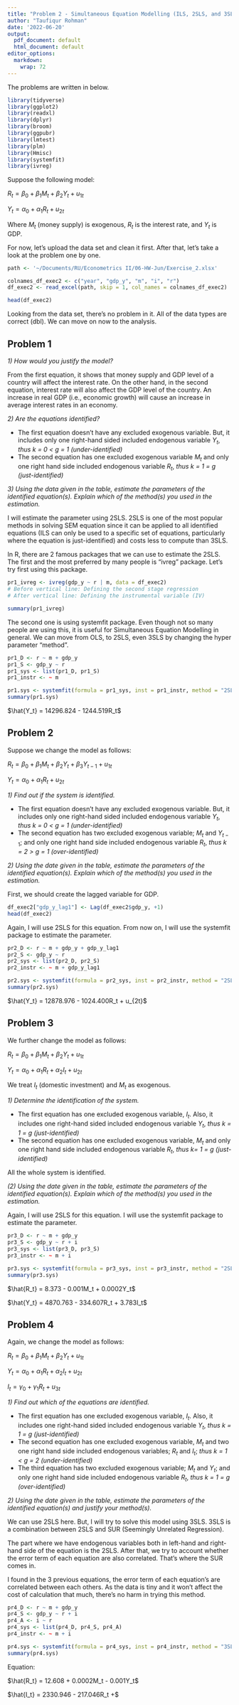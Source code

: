 ```yaml
---
title: "Problem 2 - Simultaneous Equation Modelling (ILS, 2SLS, and 3SLS)"
author: "Taufiqur Rohman"
date: '2022-06-20'
output:
  pdf_document: default
  html_document: default
editor_options: 
  markdown: 
    wrap: 72
---
```


The problems are written in below. 

```r
library(tidyverse)
library(ggplot2)
library(readxl)
library(dplyr)
library(broom)
library(ggpubr)
library(lmtest)
library(plm)
library(Hmisc)
library(systemfit)
library(ivreg)
```

Suppose the following model:

$R_t = \beta_0 + \beta_1M_t + \beta_2Y_t + u_{1t}$

$Y_t = \alpha_0 + \alpha_1R_t + u_{2t}$

Where $M_t$ (money supply) is exogenous, $R_t$ is the interest rate, and
$Y_t$ is GDP.

For now, let's upload the data set and clean it first. After that, let's take a look at the problem one by one.

```r
path <- '~/Documents/RU/Econometrics II/06-HW-Jun/Exercise_2.xlsx'

colnames_df_exec2 <- c("year", "gdp_y", "m", "i", "r")
df_exec2 <- read_excel(path, skip = 1, col_names = colnames_df_exec2)

head(df_exec2)
```

Looking from the data set, there's no problem in it. All of the data types are correct (dbl). We can move on now to the analysis.

## Problem 1

*1)  How would you justify the model?*

From the first equation, it shows that money supply and GDP level of a country will affect the interest rate. On the other hand, in the second equation, interest rate will also affect the GDP level of the country. An increase in real GDP (i.e., economic growth) will cause an increase in average interest rates in an economy.

*2)  Are the equations identified?*

-   The first equation doesn't have any excluded exogenous variable. But, it includes only one right-hand sided included endogenous variable $Y_t$, *thus k = 0 \< g = 1 (under-identified)*
-   The second equation has one excluded exogenous variable $M_t$ and only one right hand side included endogenous variable $R_t$, *thus k = 1 = g (just-identified)*

*3)  Using the data given in the table, estimate the parameters of the identified equation(s). Explain which of the method(s) you used in the estimation.*

I will estimate the parameter using 2SLS. 2SLS is one of the most popular methods in solving SEM equation since it can be applied to all identified equations (ILS can only be used to a specific set of equations, particularly where the equation is just-identified) and costs less to compute than 3SLS.

In R, there are 2 famous packages that we can use to estimate the 2SLS. The first and the most preferred by many people is "ivreg" package. Let's try first using this package.

```r
pr1_ivreg <- ivreg(gdp_y ~ r | m, data = df_exec2)
# Before vertical line: Defining the second stage regression 
# After vertical line: Defining the instrumental variable (IV)

summary(pr1_ivreg)
```

The second one is using systemfit package. Even though not so many people are using this, it is useful for Simultaneous Equation Modelling in general. We can move from OLS, to 2SLS, even 3SLS by changing the hyper parameter "method".

```r
pr1_D <- r ~ m + gdp_y
pr1_S <- gdp_y ~ r
pr1_sys <- list(pr1_D, pr1_S)
pr1_instr <- ~ m

pr1.sys <- systemfit(formula = pr1_sys, inst = pr1_instr, method = "2SLS", data = df_exec2)
summary(pr1.sys)
```

$\hat{Y_t} = 14296.824 - 1244.519R_t$


## Problem 2

Suppose we change the model as follows:

$R_t = \beta_0 + \beta_1M_t + \beta_2Y_t + \beta_3Y_{t-1} + u_{1t}$

$Y_t = \alpha_0 + \alpha_1R_t + u_{2t}$

*1)  Find out if the system is identified.*

-   The first equation doesn't have any excluded exogenous variable. But, it includes only one right-hand sided included endogenous variable $Y_t$, *thus k = 0 \< g = 1 (under-identified)*
-   The second equation has two excluded exogenous variable; $M_t$ and $Y_{t-1}$; and only one right hand side included endogenous variable $R_t$, *thus k = 2 \> g = 1 (over-identified)*

*2)  Using the date given in the table, estimate the parameters of the identified equation(s). Explain which of the method(s) you used in the estimation.*

First, we should create the lagged variable for GDP.

```r
df_exec2["gdp_y_lag1"] <- Lag(df_exec2$gdp_y, +1)
head(df_exec2)
```

Again, I will use 2SLS for this equation. From now on, I will use the systemfit package to estimate the parameter.

```r
pr2_D <- r ~ m + gdp_y + gdp_y_lag1
pr2_S <- gdp_y ~ r
pr2_sys <- list(pr2_D, pr2_S)
pr2_instr <- ~ m + gdp_y_lag1

pr2.sys <- systemfit(formula = pr2_sys, inst = pr2_instr, method = "2SLS", data = df_exec2)
summary(pr2.sys)
```

$\hat{Y_t} = 12878.976 - 1024.400R_t + u_{2t}$


## Problem 3

We further change the model as follows:

$R_t = \beta_0 + \beta_1M_t + \beta_2Y_t + u_{1t}$

$Y_t = \alpha_0 + \alpha_1R_t + \alpha_2I_t + u_{2t}$

We treat $I_t$ (domestic investment) and $M_t$ as exogenous.

*1)  Determine the identification of the system.*

-   The first equation has one excluded exogenous variable, $I_t$. Also, it includes one right-hand sided included endogenous variable $Y_t$, *thus k = 1 = g (just-identified)*
-   The second equation has one excluded exogenous variable, $M_t$ and only one right hand side included endogenous variable $R_t$, *thus k= 1 = g (just-identified)*

All the whole system is identified.

*(2) Using the date given in the table, estimate the parameters of the identified equation(s). Explain which of the method(s) you used in the estimation.*

Again, I will use 2SLS for this equation. I will use the systemfit package to estimate the parameter.

```r
pr3_D <- r ~ m + gdp_y
pr3_S <- gdp_y ~ r + i
pr3_sys <- list(pr3_D, pr3_S)
pr3_instr <- ~ m + i

pr3.sys <- systemfit(formula = pr3_sys, inst = pr3_instr, method = "2SLS", data = df_exec2)
summary(pr3.sys)
```

$\hat{R_t} = 8.373 - 0.001M_t + 0.0002Y_t$

$\hat{Y_t} = 4870.763 - 334.607R_t + 3.783I_t$


## Problem 4

Again, we change the model as follows:

$R_t = \beta_0 + \beta_1M_t + \beta_2Y_t + u_{1t}$

$Y_t = \alpha_0 + \alpha_1R_t + \alpha_2I_t + u_{2t}$

$I_t = \gamma_0 + \gamma_1R_t + u_{3t}$

*1)  Find out which of the equations are identified.*

-   The first equation has one excluded exogenous variable, $I_t$. Also, it includes one right-hand sided included endogenous variable $Y_t$, *thus k = 1 = g (just-identified)*
-   The second equation has one excluded exogenous variable, $M_t$ and two one right hand side included endogenous variables; $R_t$ and $I_t$; *thus k = 1 < g = 2 (under-identified)*
-   The third equation has two excluded exogenous variable; $M_t$ and $Y_t$; and only one right hand side included endogenous variable $R_t$, *thus k = 1 = g (over-identified)*

*2)  Using the date given in the table, estimate the parameters of the identified equation(s) and justify your method(s).*

We can use 2SLS here. But, I will try to solve this model using 3SLS. 3SLS is a combination between 2SLS and SUR (Seemingly Unrelated Regression).

The part where we have endogenous variables both in left-hand and right-hand side of the equation is the 2SLS. After that, we try to account whether the error term of each equation are also correlated. That's where the SUR comes in. 

I found in the 3 previous equations, the error term of each equation's are correlated between each others. As the data is tiny and it won't affect the cost of calculation that much, there's no harm in trying this method.

```r
pr4_D <- r ~ m + gdp_y
pr4_S <- gdp_y ~ r + i
pr4_A <- i ~ r
pr4_sys <- list(pr4_D, pr4_S, pr4_A)
pr4_instr <- ~ m + i

pr4.sys <- systemfit(formula = pr4_sys, inst = pr4_instr, method = "3SLS", data = df_exec2)
summary(pr4.sys)
```

Equation:

$\hat{R_t} = 12.608 + 0.0002M_t - 0.001Y_t$

$\hat{I_t} = 2330.946 - 217.046R_t +$